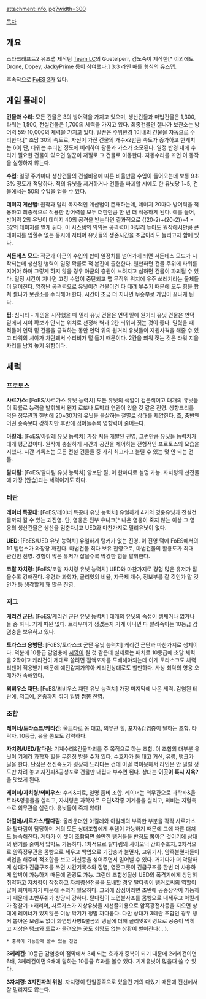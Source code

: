 {{{+1 '''''F'''lames '''o'''f '''E'''ternal '''S'''alvation''}}}

attachment:info.jpg?width=300

[[목차]]

== 개요 ==
스타크래프트2 유즈맵 제작팀 [http://cafe.naver.com/xlalc Team LC]의 Guetelperr, 김노숙이 제작한[* 이외에도 Drone, Dopey, JackyPrime 등이 참여했다.] 3:3 라인 배틀 형식의 유즈맵. 

후속작으로 [[FoES 2]]가 있다.

== 게임 플레이 ==
'''건물과 수리''': 모든 건물은 3의 방어력을 가지고 있으며, 생산건물과 마법건물은 1,300, 타워는 1,500, 전설건물은 1,700의 체력을 가지고 있다. 최종건물인 젤나가 보관소는 방어력 5와 10,000의 체력을 가지고 있다. 일꾼은 주위반경 1이내의 건물을 자동으로 수리한다.[* 초당 30의 속도로, 자신이 가진 건물의 개수x2만큼 속도가 증가하고 한계치는 60] 단, 타워는 수리한 정도에 비례하여 광물과 가스가 소모된다. 일정 반경 내에 수리가 필요한 건물이 있으면 일꾼이 저절로 그 건물로 이동한다. 자동수리를 끄면 이 동작을 실행하지 않는다. 

'''수입''': 일정 주기마다 생산건물의 건설비용에 따른 비율만큼 수입이 들어오는데 보통 9초 3% 정도가 적당하다. 적의 유닛을 제거하거나 건물을 파괴할 시에도 한 유닛당 1~5, 건물에서는 50의 수입을 얻을 수 있다.

'''데미지 계산법''': 원작과 달리 독자적인 계산법이 존재하는데, 데미지 20마다 방어력을 적용하고 최종적으로 적용한 방어력을 모두 더한만큼 한 번 더 적용하게 된다. 예를 들어, 방어력 2의 유닛이 데미지 40의 공격을 받는다면 결과적으로 {(20-2)+(20-2)}-4 = 32의 데미지를 받게 된다. 이 시스템의 의의는 공격력이 아무리 높아도 원작에서만큼 큰 데미지를 입힐수 없는 동시에 저티어 유닛들의 생존시간을 조금이라도 늘리고자 함에 있다.

'''서든데스 모드''': 적군과 아군의 수입의 합이 일정치를 넘어가게 되면 서든데스 모드가 시작되는데 생산된 병력이 일정 확률로 적 본진에 출현한다. 웬만하면 건물 주위에 타워를 지어야 하며 그렇게 하지 않을 경우 아군의 충원이 느려지고 심하면 건물이 파괴될 수 있다. 일정 시간이 지나면 고정 수입이 중단되고 맵 무작위 위치에 우주 쓰레기라는 물체들이 떨어진다. 엄청난 공격력으로 유닛이건 건물이건 다 때려 부수기 때문에 모두 힘을 합쳐 젤나가 보관소를 수리해야 한다. 시간이 조금 더 지나면 무승부로 게임이 끝나게 된다.

'''팁''': 심시티 - 게임을 시작했을 때 밀리 유닛 건물은 언덕 밑에 원거리 유닛 건물은 언덕 밑에서 시야 확보가 안되는 위치로 선정해 벽과 2칸 띄워서 짓는 것이 좋다. 밀렸을 때 적들이 언덕 밑 건물을 공격하는 동안 언덕 위의 원거리 유닛들이 지원사격을 해줄 수 있고 타워의 시야가 차단돼서 수리비가 덜 들기 때문이다. 2칸을 띄워 짓는 것은 타워 지을 자리를 남겨 놓기 위함이다.

== 세력 ==
=== 프로토스 ===
'''사르가스''': [FoES/사르가스 유닛 능력치]
모든 유닛의 색깔이 검은색이고 대개의 유닛들이 확률로 능력을 발휘해서 왠지 로또나 도박과 연관이 있을 것 같은 진영. 상향크리를 먹은 정무관과 한번에 20~30기의 유닛을 몰살하는 절멸로 상대를 제압한다. 초, 중반엔 어떤 종족보다 강하지만 후반에 접어들수록 영향력이 줄어든다.

'''아킬레''': [FoES/아킬레 유닛 능력치]
가장 처음 개발된 진영, 그런만큼 유닛들 능력치가 대개 평균값이다. 원작에 충실하게 시간과 공간을 제어하는 전형적인 프로토스의 모습을 지녔다. 시간 기록소는 모든 전설 건물들 중 가히 최고라고 불릴 수 있는 몇 안 되는 건물.

'''탈다림''': [FoES/탈다림 유닛 능력치] 
양보단 질, 이 한마디로 설명 가능. 자치령의 선전물에 가장 [안습]되는 세력이기도 하다.

=== 테란 ===
'''레이너 특공대''': [FoES/레이너 특공대 유닛 능력치]
유일하게 4기의 영웅유닛과 전설건물까지 갈 수 있는 괴진영. 단, 영웅은 전부 유니크[* 나온 영웅이 죽지 않는 이상 그 영웅의 생산건물은 생산을 멈춘다.]고 UED와 마찬가지로 밀리유닛이 없다.

'''UED''': [FoES/UED 유닛 능력치]
유일하게 탱커가 없는 진영. 이 진영 덕에 FoES에서의 1:1 밸런스가 와장창 깨진다. 마법건물 최다 보유 진영으로, 마법건물의 활용도가 최대 관건인 진영. 경험이 많은 유저가 잡을수록 막강한 힘을 발휘한다.

'''코랄 자치령''': [FoES/코랄 자치령 유닛 능력치]
UED와 마찬가지로 경험 많은 유저가 잡을수록 강해진다. 유령과 과학자, 골리앗의 비율, 자극제 개수, 정보부를 갈 것인가 말 것인가 등 생각할게 꽤 많은 진영.  

=== 저그 ===
'''케리건 군단''': [FoES/케리건 군단 유닛 능력치]
대개의 유닛의 속성이 생체거나 없거나 둘 중 하나. 기계 따윈 없다. 트라우마가 생겼는지 기계 아니면 다 말려죽이는 10등급 감염충을 보유하고 있다. 

'''토라스크 용병단''': [FoES/토라스크 군단 유닛 능력치]
케리건 군단과 마찬가지로 생체이다. 덕분에 10등급 감염충에 [[시망]]이 될 것 같은데 실제로는 패치로 10등급에 초당 체력을 2깍이고 케리건이 제대로 쓸려면 점액포자를 도배해야되는데 이게 토라스크도 체력리젠이 적용받기 때문에 예전같지가않아 케리건상대로도 할만하다. 사상 최악의 영웅 오메가가 속해있다. 

'''뫼비우스 재단''': [FoES/뫼비우스 재단 유닛 능력치]
가장 마지막에 나온 세력. 감염된 테란에, 저그에, 혼종까지 섞여 일명 짬뽕 진영. 

=== 조합 ===
'''레이너/토라스크/케리건''': 울트라로 몸 대고, 의무관 힐, 포자&감염충이 딜하는 조합. 타락자, 10등급, 유물 콤보도 강력하다.

'''자치령/UED/탈다림''': 기계수리&건물파괴를 주 목적으로 하는 조합. 이 조합의 대부분 유닛이 기계라 과학자 힐을 무한정 받을 수가 있다. 수호자가 몸 대고 거신, 유령, 탱크가 딜을 한다. 단점은 전진속도가 굉장히 느리다는 건데 이걸 역이용해서 라인은 안 밀릴 정도만 차려 놓고 지진파&공성포로 건물만 내립다 부수면 된다. 상대는 '''이곳이 혹시 지옥?'''을 맛보게 된다.

'''레이너/자치령/뫼비우스''': 수리&치료, 일명 좀비 조합. 레이너는 의무관으로 과학자&울트라&영웅들을 살리고, 자치령은 과학자로 오딘&각종 기계들을 살리고, 뫼비는 지혈촉수로 의무관을 살린다. 유닛들이 죽지 않아! 

'''아킬레/사르가스/탈다림''': 올라운더인 아킬레와 아킬레의 부족한 부분을 각각 사르가스와 탈다림이 담당하며 거의 모든 상대조합에게 추뎀이 가능하기 때문에 그에 따른 대처도 능숙해진다. 게다가 이 셋이 조합되면 쓸만한 탱커들을 반정도 뽑아온 것이기에 상대의 탱커를 줄여서 압박도 가능하다. 1차적으로 탈다림의 사이오닉 강화수호자, 2차적으로 암흑정무관을 몸빵으로 세우고 백업으로 기갑충과 불멸자, 고위기사, 암흑불멸자들이 백업을 해주며 적조합을 보고 거신등을 섞어주면서 밀어낼 수 있다. 거기다가 더 악랄하게 상대가 긴급구조를 쓰면 시간기록소와 절멸, 영혼그릇이 긴급구조를 한번 더 사용하게 압박이 가능하기 때문에 관광도 가능. 그런데 조합성질상 UED의 폭격기에게 상당히 취약하고 자치령이 작정하고 자치령선전물을 도배할 경우 탈다림이 탱커로써의 역할이 많이 희미해지기 때문에 주의가 필요하다.
그외에 장점이라면 초반에 공중장악이 가능하기 때문에 초반푸쉬가 상당히 강하다. 탈다림이 노업불사조를 몸빵으로 내세우고 아킬레가 정찰기->캐리어, 사르가스가 지상유닛들 시선끌기용으로 암흑광전사등을 지으면 상대에 레이너가 있지않은 이상 막기가 정말 까다롭다.
다만 상대가 3테란 조합인 경우 탱커 뽑아온 보람도 없이 화염방사병&불곰의 탱딜에 더해 골리앗&악령으로 공중이 막히고 지상은 탱크와 토르가 몰려오는 꿈도 희망도 없는 상황이 벌어진다(...).

 * 중복이 가능할때 쓸수 있는 전법

'''3케리건''': 10등급 감염충이 점막에서 3배 되는 효과가 중복이 되기 때문에 2케리건이면 6배, 3케리건이면 9배에 달하는 10등급 효과를 볼수 있다. 기계유닛이 많을때 쓸 수 있다.

'''3자치령''': '''3지진파의 위엄'''. 자치령이 단일종족으로 있을건 거의 다있기 때문에 전선에서 잘 밀리지도 않는다.
